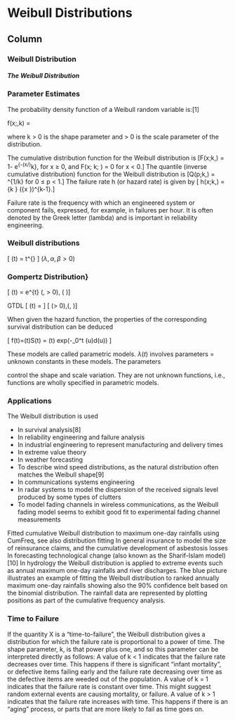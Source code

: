Weibull Distributions {data-navmenu="Continuous Distributions"}
=====================================

Column {.tabset}
-------------------------------------------------


### Weibull Distribution

<h5>The Weibull Distribution</h5>


### Parameter Estimates


The probability density function of a Weibull random variable is:[1]

f(x;\lambda,k) =
\begin{cases}
\frac{k}{\lambda}\left(\frac{x}{\lambda}\right)^{k-1}e^{-(x/\lambda)^{k}} & x\geq0 ,\\
0 & x<0,
\end{cases}
where k > 0 is the shape parameter and \lambda  > 0 is the scale parameter of the distribution. 


The cumulative distribution function for the Weibull distribution is
\[F(x;k,\lambda) = 1- e^{-(x/\lambda)^k}\,
for x ≥ 0, and F(x; k; \lambda ) = 0 for x < 0.\]
The quantile (inverse cumulative distribution) function for the Weibull distribution is
\[Q(p;k,\lambda) = \lambda {(-\ln(1-p))}^{1/k}
for 0 ≤ p < 1.\]
The failure rate h (or hazard rate) is given by
\[ h(x;k,\lambda) = {k \over \lambda} \left({x \over \lambda}\right)^{k-1}.\]



Failure rate is the frequency with which an engineered system or component fails, expressed, for example, in failures per hour. It is often denoted by the Greek letter \lambda  (lambda) and is important in reliability engineering.



### Weibull distributions

 \[ \LARGE \lambda(t) = \alpha \beta t^{\beta -1}   \]     $(\lambda , \alpha, \beta > 0)$

### Gompertz Distribution}

 \[ \LARGE \lambda(t) = \alpha e^{\beta t}           (\lambda , \alpha > 0), ( \beta \mbox{ is real})\]


GTDL   \[  \lambda(t) = \frac{\gamma e^{\alpha+\beta t}}{1+e^{\alpha+\beta t}} \]            \[         (\lambda > 0),(\alpha , \beta \mbox{is real})\]


When given the hazard function, the properties of the corresponding survival distribution can be deduced

\[
\LARGE
f(t)=\lambda(t)S(t) = \lambda(t) exp(-\int_0^t \lambda(u)d(u))
\]

These models are called parametric models. $\lambda(t)$ involves parameters = unknown constants in these models. The parameters

control the shape and scale variation. They are not unknown functions, i.e., functions are wholly specified in parametric models.



### Applications

The Weibull distribution is used

* In survival analysis[8]
* In reliability engineering and failure analysis
* In industrial engineering to represent manufacturing and delivery times
* In extreme value theory
* In weather forecasting
* To describe wind speed distributions, as the natural distribution often matches the Weibull shape[9]
* In communications systems engineering
* In radar systems to model the dispersion of the received signals level produced by some types of clutters
* To model fading channels in wireless communications, as the Weibull fading model seems to exhibit good fit to experimental fading channel measurements

Fitted cumulative Weibull distribution to maximum one-day rainfalls using CumFreq, see also distribution fitting
In general insurance to model the size of reinsurance claims, and the cumulative development of asbestosis losses
In forecasting technological change (also known as the Sharif-Islam model)[10]
In hydrology the Weibull distribution is applied to extreme events such as annual maximum one-day rainfalls and river discharges. The blue picture illustrates an example of fitting the Weibull distribution to ranked annually maximum one-day rainfalls showing also the 90% confidence belt based on the binomial distribution. The rainfall data are represented by plotting positions as part of the cumulative frequency analysis.


### Time to Failure

If the quantity X is a "time-to-failure", the Weibull distribution gives a distribution for which the failure rate is proportional to a power of time. The shape parameter, k, is that power plus one, and so this parameter can be interpreted directly as follows:
A value of k < 1 indicates that the failure rate decreases over time. This happens if there is significant "infant mortality", or defective items failing early and the failure rate decreasing over time as the defective items are weeded out of the population.
A value of k = 1 indicates that the failure rate is constant over time. This might suggest random external events are causing mortality, or failure.
A value of k > 1 indicates that the failure rate increases with time. This happens if there is an "aging" process, or parts that are more likely to fail as time goes on.

